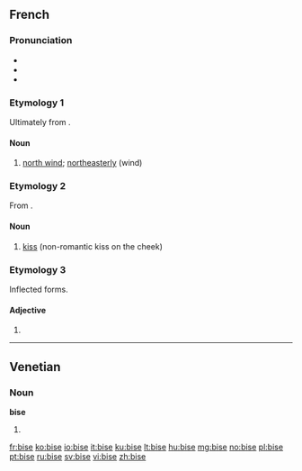==French==

===Pronunciation===
* {{IPA|/biz/|lang=fr}}
* {{audio|Fr-bise.ogg|Audio (France)}}
* {{homophones|bisent|bises}}

===Etymology 1===
Ultimately from {{etyl|gem|fr}}.

====Noun====
{{fr-noun|f}}

# [[north wind]]; [[northeasterly]] (wind)

===Etymology 2===
From {{term|biser}}.

====Noun====
{{fr-noun|f}}

# [[kiss]] (non-romantic kiss on the cheek)

===Etymology 3===
Inflected forms.

====Adjective====
{{fr-adj-form}}

# {{feminine of|bis}}

----

==Venetian==

===Noun===
'''bise''' {{f}}

# {{plural of|bisa|lang=vec}}

[[fr:bise]]
[[ko:bise]]
[[io:bise]]
[[it:bise]]
[[ku:bise]]
[[lt:bise]]
[[hu:bise]]
[[mg:bise]]
[[no:bise]]
[[pl:bise]]
[[pt:bise]]
[[ru:bise]]
[[sv:bise]]
[[vi:bise]]
[[zh:bise]]
